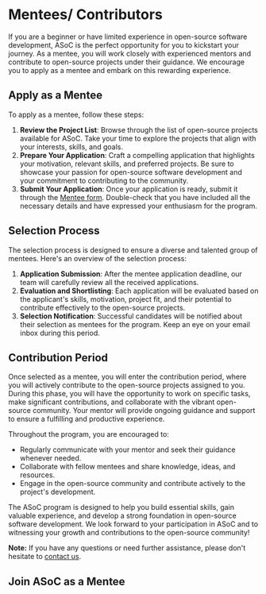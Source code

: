 
# Mentees/ Contributors

If you are a beginner or have limited experience in open-source software development, ASoC is the perfect opportunity for you to kickstart your journey. As a mentee, you will work closely with experienced mentors and contribute to open-source projects under their guidance. We encourage you to apply as a mentee and embark on this rewarding experience.

## Apply as a Mentee

To apply as a mentee, follow these steps:

1. **Review the Project List**: Browse through the list of open-source projects available for ASoC. Take your time to explore the projects that align with your interests, skills, and goals.
2. **Prepare Your Application**: Craft a compelling application that highlights your motivation, relevant skills, and preferred projects. Be sure to showcase your passion for open-source software development and your commitment to contributing to the community.
3. **Submit Your Application**: Once your application is ready, submit it through the [Mentee form](#mentee-form). Double-check that you have included all the necessary details and have expressed your enthusiasm for the program.

## Selection Process

The selection process is designed to ensure a diverse and talented group of mentees. Here's an overview of the selection process:

1. **Application Submission**: After the mentee application deadline, our team will carefully review all the received applications.
2. **Evaluation and Shortlisting**: Each application will be evaluated based on the applicant's skills, motivation, project fit, and their potential to contribute effectively to the open-source projects.
3. **Selection Notification**: Successful candidates will be notified about their selection as mentees for the program. Keep an eye on your email inbox during this period.

## Contribution Period

Once selected as a mentee, you will enter the contribution period, where you will actively contribute to the open-source projects assigned to you. During this phase, you will have the opportunity to work on specific tasks, make significant contributions, and collaborate with the vibrant open-source community. Your mentor will provide ongoing guidance and support to ensure a fulfilling and productive experience.

Throughout the program, you are encouraged to:

- Regularly communicate with your mentor and seek their guidance whenever needed.
- Collaborate with fellow mentees and share knowledge, ideas, and resources.
- Engage in the open-source community and contribute actively to the project's development.

The ASoC program is designed to help you build essential skills, gain valuable experience, and develop a strong foundation in open-source software development. We look forward to your participation in ASoC and to witnessing your growth and contributions to the open-source community!

**Note:** If you have any questions or need further assistance, please don't hesitate to [contact us](contact-us).

## Join ASoC as a Mentee

<MenteeForm />